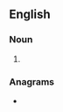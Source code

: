 ==English==

===Noun===
{{head|en|noun plural form}}

# {{plural of|adulator|lang=en}}

===Anagrams===
* {{anagrams|en|laudators}}